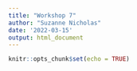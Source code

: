 ```yaml
---
title: "Workshop 7"
author: "Suzanne Nicholas"
date: '2022-03-15'
output: html_document
---
```


```r
knitr::opts_chunk$set(echo = TRUE)
```

